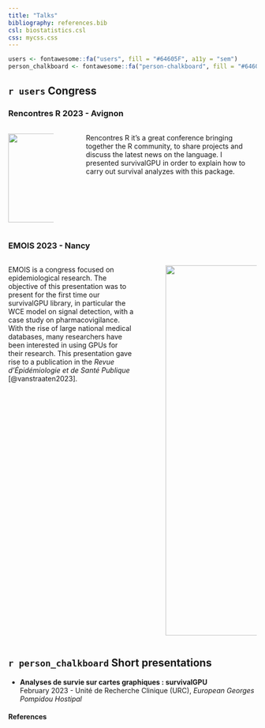 ```yaml
---
title: "Talks"
bibliography: references.bib
csl: biostatistics.csl
css: mycss.css
---
```


```r
users <- fontawesome::fa("users", fill = "#64605F", a11y = "sem")
person_chalkboard <- fontawesome::fa("person-chalkboard", fill = "#64605F", a11y = "sem")
```

## `r users` Congress

### Rencontres R 2023 - Avignon

::: columns
::: {.column width="20%"}
![](images/Logo_Rencontres_R_fond_BlancFichier_2big_2.png){width="180"}
:::

::: {.column width="5%"}
:::

::: {.column width="75%"}
Rencontres R it's a great conference bringing together the R community, to share projects and discuss the latest news on the language. I presented survivalGPU in order to explain how to carry out survival analyzes with this package.
:::
:::

### EMOIS 2023 - Nancy

::: columns
::: {.column width="55%"}
EMOIS is a congress focused on epidemiological research. The objective of this presentation was to present for the first time our survivalGPU library, in particular the WCE model on signal detection, with a case study on pharmacovigilance. With the rise of large national medical databases, many researchers have been interested in using GPUs for their research. This presentation gave rise to a publication in the *Revue d'Épidémiologie et de Santé Publique* [@vanstraaten2023].
:::

::: {.column width="5%"}
:::

::: {.column width="40%"}
![](images/emois2023.jpg){width="750"}
:::
:::

## `r person_chalkboard` Short presentations

-   **Analyses de survie sur cartes graphiques : survivalGPU**\
    \vspace{1.5cm} February 2023 - Unité de Recherche Clinique (URC), *European Georges Pompidou Hostipal*

#### References

::: {#refs}
:::
